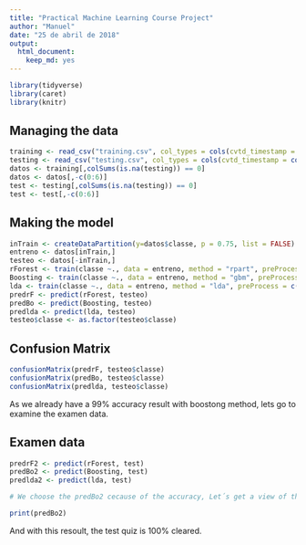 ```yaml
---
title: "Practical Machine Learning Course Project"
author: "Manuel"
date: "25 de abril de 2018"
output: 
  html_document: 
    keep_md: yes
---
```


```r
library(tidyverse)
library(caret)
library(knitr)
```

## Managing the data

```r
training <- read_csv("training.csv", col_types = cols(cvtd_timestamp = col_datetime(format = "%d/%m/%Y %H:%M")))
testing <- read_csv("testing.csv", col_types = cols(cvtd_timestamp = col_datetime(format = "%d/%m/%Y %H:%M")))
datos <- training[,colSums(is.na(testing)) == 0]
datos <- datos[,-c(0:6)]
test <- testing[,colSums(is.na(testing)) == 0]
test <- test[,-c(0:6)]
```

## Making the model

```r
inTrain <- createDataPartition(y=datos$classe, p = 0.75, list = FALSE)
entreno <- datos[inTrain,]
testeo <- datos[-inTrain,]
rForest <- train(classe ~., data = entreno, method = "rpart", preProcess = c("center", "scale"), na.action = na.exclude, tuneLength=100)
Boosting <- train(classe ~., data = entreno, method = "gbm", preProcess = c("center", "scale"), na.action = na.exclude)
lda <- train(classe ~., data = entreno, method = "lda", preProcess = c("center", "scale"), na.action = na.exclude)
predrF <- predict(rForest, testeo)
predBo <- predict(Boosting, testeo)
predlda <- predict(lda, testeo)
testeo$classe <- as.factor(testeo$classe)
```
   

## Confusion Matrix

```r
confusionMatrix(predrF, testeo$classe)
confusionMatrix(predBo, testeo$classe)
confusionMatrix(predlda, testeo$classe)
```

As we already have a 99% accuracy result with boostong method, lets go to examine the examen data.

## Examen data
```r
predrF2 <- predict(rForest, test)
predBo2 <- predict(Boosting, test)
predlda2 <- predict(lda, test)

# We choose the predBo2 cecause of the accuracy, Let´s get a view of the prediction.

print(predBo2)
```

And with this resoult, the test quiz is 100% cleared.